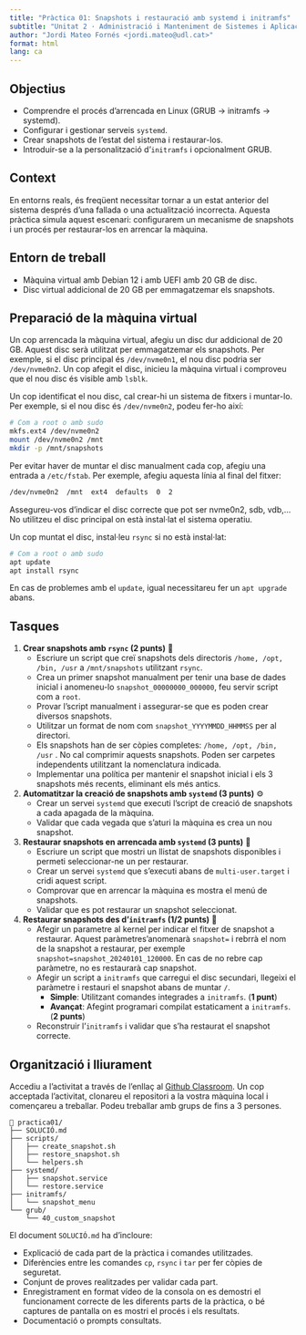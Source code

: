 ```yaml
---
title: "Pràctica 01: Snapshots i restauració amb systemd i initramfs"
subtitle: "Unitat 2 · Administració i Manteniment de Sistemes i Aplicacions (AMSA)"
author: "Jordi Mateo Fornés <jordi.mateo@udl.cat>"
format: html
lang: ca
---
```


## Objectius
- Comprendre el procés d'arrencada en Linux (GRUB → initramfs → systemd).
- Configurar i gestionar serveis `systemd`.
- Crear snapshots de l’estat del sistema i restaurar-los.
- Introduir-se a la personalització d’`initramfs` i opcionalment GRUB.

## Context

En entorns reals, és freqüent necessitar tornar a un estat anterior del sistema després d’una fallada o una actualització incorrecta. Aquesta pràctica simula aquest escenari: configurarem un mecanisme de snapshots i un procés per restaurar-los en arrencar la màquina.

## Entorn de treball
- Màquina virtual amb Debian 12 i amb UEFI amb 20 GB de disc.
- Disc virtual addicional de 20 GB per emmagatzemar els snapshots.

## Preparació de la màquina virtual

Un cop arrencada la màquina virtual, afegiu un disc dur addicional de 20 GB. Aquest disc serà utilitzat per emmagatzemar els snapshots. Per exemple, si el disc principal és `/dev/nvme0n1`, el nou disc podria ser `/dev/nvme0n2`. Un cop afegit el disc, inicieu la màquina virtual i comproveu que el nou disc és visible amb `lsblk`.

Un cop identificat el nou disc, cal crear-hi un sistema de fitxers i muntar-lo. Per exemple, si el nou disc és `/dev/nvme0n2`, podeu fer-ho així:

```bash
# Com a root o amb sudo
mkfs.ext4 /dev/nvme0n2
mount /dev/nvme0n2 /mnt
mkdir -p /mnt/snapshots
```

Per evitar haver de muntar el disc manualment cada cop, afegiu una entrada a `/etc/fstab`. Per exemple, afegiu aquesta línia al final del fitxer:

```bash
/dev/nvme0n2  /mnt  ext4  defaults  0  2
```

:::{.callout-warning title="Advertència"}
Assegureu-vos d'indicar el disc correcte que pot ser nvme0n2, sdb, vdb,... No utilitzeu el disc principal on està instal·lat el sistema operatiu.
:::



Un cop muntat el disc, instal·leu `rsync` si no està instal·lat:

```bash
# Com a root o amb sudo
apt update
apt install rsync
```

En cas de problemes amb el `update`, igual necessitareu fer un `apt upgrade` abans.


## Tasques

1. **Crear snapshots amb `rsync` (2 punts)** 📝
   - Escriure un script que creï snapshots dels directoris `/home, /opt, /bin, /usr`  a `/mnt/snapshots` utilitzant `rsync`.
   - Crea un primer snapshot manualment per tenir una base de dades inicial i anomeneu-lo `snapshot_00000000_000000`, feu servir script com a `root`.
   - Provar l’script manualment i assegurar-se que es poden crear diversos snapshots.
   - Utilitzar un format de nom com `snapshot_YYYYMMDD_HHMMSS` per al directori. 
   - Els snapshots han de ser còpies completes: `/home, /opt, /bin, /usr` . No cal comprimir aquests snapshots. Poden ser carpetes independents utilitzant la nomenclatura indicada.
   - Implementar una política per mantenir el snapshot inicial i els 3 snapshots més recents, eliminant els més antics.
  
2. **Automatitzar la creació de snapshots amb `systemd` (3 punts)** ⚙️
   - Crear un servei `systemd` que executi l’script de creació de snapshots a cada apagada de la màquina.
   - Validar que cada vegada que s’aturi la màquina es crea un nou snapshot.

3. **Restaurar snapshots en arrencada amb `systemd` (3 punts)** 🔄
    - Escriure un script que mostri un llistat de snapshots disponibles i permeti seleccionar-ne un per restaurar.
    - Crear un servei `systemd` que s’executi abans de `multi-user.target` i cridi aquest script.
    - Comprovar que en arrencar la màquina es mostra el menú de snapshots.
    - Validar que es pot restaurar un snapshot seleccionat.

4. **Restaurar snapshots des d’`initramfs` (1/2 punts)** 🚀
    - Afegir un parametre al kernel per indicar el fitxer de snapshot a restaurar. Aquest paràmetres'anomenarà `snapshot=` i rebrrà el nom de la snapshot a restaurar, per exemple `snapshot=snapshot_20240101_120000`. En cas de no rebre cap paràmetre, no es restaurarà cap snapshot.
    - Afegir un script a `initramfs` que carregui el disc secundari, llegeixi el paràmetre i restauri el snapshot abans de muntar `/`.
      - **Simple**: Utilitzant comandes integrades a `initramfs`. (**1 punt**)
      - **Avançat**: Afegint programari compilat estaticament a `initramfs`. (**2 punts**)
    - Reconstruir l’`initramfs` i validar que s'ha restaurat el snapshot correcte. 

  
## Organització i lliurament

Accediu a l'activitat a través de l'enllaç al [Github Classroom](https://classroom.github.com/a/MT3q9LBg). Un cop acceptada l'activitat, clonareu el repositori a la vostra màquina local i començareu a treballar. Podeu treballar amb grups de fins a 3 persones.

```text
📂 practica01/
├── SOLUCIÓ.md               
├── scripts/
│   ├── create_snapshot.sh    
│   ├── restore_snapshot.sh   
│   └── helpers.sh            
├── systemd/
│   ├── snapshot.service      
│   └── restore.service       
├── initramfs/
│   └── snapshot_menu        
└── grub/
    └── 40_custom_snapshot    
```

El document `SOLUCIÓ.md` ha d’incloure:

- Explicació de cada part de la pràctica i comandes utilitzades.
- Diferències entre les comandes `cp`, `rsync` i `tar` per fer còpies de seguretat.
- Conjunt de proves realitzades per validar cada part.
- Enregistrament en format vídeo de la consola on es demostri el funcionament correcte de les diferents parts de la pràctica, o bé captures de pantalla on es mostri el procés i els resultats.
- Documentació o prompts consultats.


